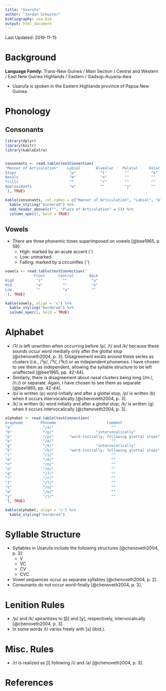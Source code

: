 ```yaml
---
title: "Usarufa"
author: "Jordan Schuster"
bibliography: usa.bib
output: html_document
---
```


Last Updated: 2019-11-15

# Background

**Language Family:** Trans-New Guinea / Main Section / Central and Western / East New Guinea Highlands / Eastern / Gadsup-Auyana-Awa

* Usarufa is spoken in the Eastern Highlands province of Papua New Guinea.

# Phonology

## Consonants

```r

library(dplyr)
library(knitr)
library(kableExtra)


consonants <- read.table(textConnection('
"Manner of Articulation"    Labial       Alveolar    Palatal     Velar      Glottal    
Stops                        "p"           "t"        ""          "k"         "ʔ"
Nasals                       "m"           "n"        ""          ""          ""
Trills                       ""            "r"        ""          ""          ""
Approximants                 "w"           ""         "j"         ""          ""
'), TRUE)

kable(consonants, col.names = c("Manner of Articulation", "Labial", "Alveolar", "Palatal", "Velar", "Glottal"), align = 'c') %>%
  kable_styling("bordered") %>%
  add_header_above(c("", "Place of Articulation" = 5)) %>%
  column_spec(1, bold = TRUE)
```

## Vowels

* There are three phonemic tones superimposed on vowels [@bee1965, p. 59]:
    - High: marked by an acute accent (´)
    - Low: unmarked
    - Falling: marked by a circumflex (ˆ)

```r

vowels <- read.table(textConnection('
             Front      Central       Back
High          "i"         ""           "u"
Mid           "e"         ""           "o"
Low           ""          "a"          ""
'), TRUE)

kable(vowels, align = 'c') %>%
  kable_styling("bordered") %>%
  column_spec(1, bold = TRUE)
```     

# Alphabet

* /ʔ/ is left unwritten when occurring before /p/, /t/ and /k/ because these sounds occur word medially only after the glottal stop [@chenoveth2004, p. 3]. Disagreement exists around these series as clusters (i.e., /ˀp/, /ˀt/, /ˀk/) or as independent phonemes. I have chosen to see them as independent, allowing the syllable structure to be left unaffected [@bee1965, pp. 42-44].
* Similarly, there is disagreement about nasal clusters being long (/mː/, /nː/) or separate. Again, I have chosen to see them as separate [@bee1965, pp. 42-44].
* /p/ is written ⟨p⟩ word-initially and after a glottal stop; /p/ is written ⟨b⟩ when it occurs intervocalically [@chenoveth2004, p. 3].
* /k/ is written ⟨k⟩ word initially and after a glottal stop; /k/ is written ⟨g⟩ when it occurs intervocalically [@chenoveth2004, p. 3].

```r

alphabet <- read.table(textConnection('
Grapheme        Phoneme                       Comment
"a"              "/a/"                          ""
"b"              "/p/"                   "intervocalically"
"p"              "/p/"       "word-initially; following glottal stops"
"e"              "/e/"                          ""
"g"              "/k/"                   "intervocalically"
"k"              "/k/"       "word-initially; following glottal stops"
"i"              "/i/"                          ""
"m"              "/m/"                          ""
"n"              "/n/"                          ""
"o"              "/o/"                          ""
"q"              "/ʔ/"                          ""
"r"              "/r/"                          ""
"t"              "/t/"                          ""
"u"              "/u/"                          ""
"w"              "/w/"                          ""
"y"              "/j/"                          ""
'), TRUE)

kable(alphabet, align = 'c') %>%
  kable_styling("bordered")
```

# Syllable Structure

* Syllables in Usarufa include the following structures [@chenoveth2004, p. 3]:
    - V
    - VC
    - CV
    - CVC
* Vowel sequences occur as separate syllables [@chenoveth2004, p. 2].
* Consonants do not occur word-finally [@chenoveth2004, p. 3].

# Lenition Rules

* /p/ and /k/ spirantizes to [β] and [ɣ], respectively, intervocalically [@chenoveth2004, p. 3].
* In some words /t/ varies freely with [s] (ibid.).

# Misc. Rules

* /r/ is realized as [l] following /i/ and /a/ [@chenoveth2004, p. 3].

# References
